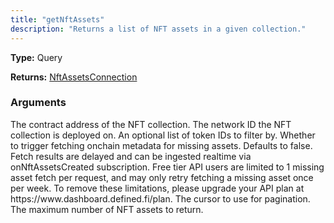 ```yaml
---
title: "getNftAssets"
description: "Returns a list of NFT assets in a given collection."
---
```


**Type:** Query

**Returns:** [NftAssetsConnection](/api-reference/types/nftassetsconnection)

### Arguments

<ResponseField name="address" type="String!" required>
  The contract address of the NFT collection.
</ResponseField>

<ResponseField name="networkId" type="Int!" required>
  The network ID the NFT collection is deployed on.
</ResponseField>

<ResponseField name="tokenIds" type="[String]">
  An optional list of token IDs to filter by.
</ResponseField>

<ResponseField name="fetchMissingAssets" type="Boolean">
  Whether to trigger fetching onchain metadata for missing assets. Defaults to false. Fetch results are delayed and can be ingested realtime via onNftAssetsCreated subscription. Free tier API users are limited to 1 missing asset fetch per request, and may only retry fetching a missing asset once per week. To remove these limitations, please upgrade your API plan at https://www.dashboard.defined.fi/plan.
</ResponseField>

<ResponseField name="cursor" type="String">
  The cursor to use for pagination.
</ResponseField>

<ResponseField name="limit" type="Int">
  The maximum number of NFT assets to return.
</ResponseField>

